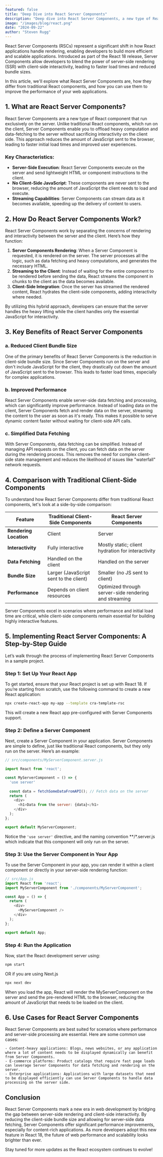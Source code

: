 ```yaml
---
featured: false
title: "Deep Dive into React Server Components"
description: "Deep dive into React Server Components, a new type of React component that runs exclusively on the server, enabling developers to build more efficient and scalable applications."
image: "/images/blog/react.png"
date: "2024-09-22"
author: "Steven Rugg"
---
```


React Server Components (RSCs) represent a significant shift in how React applications handle rendering, enabling developers to build more efficient and scalable applications. Introduced as part of the React 18 release, Server Components allow developers to blend the power of server-side rendering (SSR) with client-side interactivity, leading to faster load times and reduced bundle sizes.

In this article, we'll explore what React Server Components are, how they differ from traditional React components, and how you can use them to improve the performance of your web applications.

## 1. What are React Server Components?

React Server Components are a new type of React component that run exclusively on the server. Unlike traditional React components, which run on the client, Server Components enable you to offload heavy computation and data-fetching to the server without sacrificing interactivity on the client side. This approach reduces the amount of JavaScript sent to the browser, leading to faster initial load times and improved user experiences.

### Key Characteristics:
- **Server-Side Execution**: React Server Components execute on the server and send lightweight HTML or component instructions to the client.
- **No Client-Side JavaScript**: These components are never sent to the browser, reducing the amount of JavaScript the client needs to load and execute.
- **Streaming Capabilities**: Server Components can stream data as it becomes available, speeding up the delivery of content to users.

## 2. How Do React Server Components Work?

React Server Components work by separating the concerns of rendering and interactivity between the server and the client. Here’s how they function:

1. **Server Components Rendering**: When a Server Component is requested, it is rendered on the server. The server processes all the logic, such as data fetching and heavy computations, and generates the necessary HTML.
2. **Streaming to the Client**: Instead of waiting for the entire component to be rendered before sending the data, React streams the component in chunks to the client as the data becomes available.
3. **Client-Side Integration**: Once the server has streamed the rendered content, React hydrates the client-side components, adding interactivity where needed.

By utilizing this hybrid approach, developers can ensure that the server handles the heavy lifting while the client handles only the essential JavaScript for interactivity.

## 3. Key Benefits of React Server Components

### a. **Reduced Client Bundle Size**

One of the primary benefits of React Server Components is the reduction in client-side bundle size. Since Server Components run on the server and don't include JavaScript for the client, they drastically cut down the amount of JavaScript sent to the browser. This leads to faster load times, especially for complex applications.

### b. **Improved Performance**

React Server Components enable server-side data fetching and processing, which can significantly improve performance. Instead of loading data on the client, Server Components fetch and render data on the server, streaming the content to the user as soon as it's ready. This makes it possible to serve dynamic content faster without waiting for client-side API calls.

### c. **Simplified Data Fetching**

With Server Components, data fetching can be simplified. Instead of managing API requests on the client, you can fetch data on the server during the rendering process. This removes the need for complex client-side state management and reduces the likelihood of issues like "waterfall" network requests.

## 4. Comparison with Traditional Client-Side Components

To understand how React Server Components differ from traditional React components, let's look at a side-by-side comparison:

| **Feature**           | **Traditional Client-Side Components** | **React Server Components**  |
|-----------------------|---------------------------------------|------------------------------|
| **Rendering Location** | Client                                | Server                       |
| **Interactivity**      | Fully interactive                     | Mostly static; client hydration for interactivity |
| **Data Fetching**      | Handled on the client                 | Handled on the server         |
| **Bundle Size**        | Larger (JavaScript sent to the client)| Smaller (no JS sent to client)|
| **Performance**        | Depends on client resources           | Optimized through server-side rendering and streaming |

Server Components excel in scenarios where performance and initial load time are critical, while client-side components remain essential for building highly interactive features.

## 5. Implementing React Server Components: A Step-by-Step Guide

Let’s walk through the process of implementing React Server Components in a sample project.

### Step 1: Set Up Your React App

To get started, ensure that your React project is set up with React 18. If you’re starting from scratch, use the following command to create a new React application:

```bash
npx create-react-app my-app --template cra-template-rsc
```

This will create a new React app pre-configured with Server Components support.
### Step 2: Define a Server Component

Next, create a Server Component in your application. Server Components are simple to define, just like traditional React components, but they only run on the server. Here’s an example:

```js
// src/components/MyServerComponent.server.js

import React from 'react';

const MyServerComponent = () => {
  'use server'
  
  const data = fetchSomeDataFromAPI(); // Fetch data on the server
  return (
    <div>
      <h1>Data from the server: {data}</h1>
    </div>
  );
};

export default MyServerComponent;
```

Notice the `'use server'` directive, and the naming convention **/*.server.js which indicate that this component will only run on the server.
### Step 3: Use the Server Component in Your App

To use the Server Component in your app, you can render it within a client component or directly in your server-side rendering function:

```js
// src/App.js
import React from 'react';
import MyServerComponent from './components/MyServerComponent';

const App = () => {
  return (
    <div>
      <MyServerComponent />
    </div>
  );
};

export default App;
```
### Step 4: Run the Application

Now, start the React development server using:

```bash
npm start
```
OR if you are using Next.js 
```bash
npx next dev
```
When you load the app, React will render the MyServerComponent on the server and send the pre-rendered HTML to the browser, reducing the amount of JavaScript that needs to be loaded on the client.
## 6. Use Cases for React Server Components

React Server Components are best suited for scenarios where performance and server-side processing are essential. Here are some common use cases:

    - Content-heavy applications: Blogs, news websites, or any application where a lot of content needs to be displayed dynamically can benefit from Server Components.
    - E-commerce platforms: Product catalogs that require fast page loads can leverage Server Components for data fetching and rendering on the server.
    - Enterprise applications: Applications with large datasets that need to be displayed efficiently can use Server Components to handle data processing on the server side.

## Conclusion

React Server Components mark a new era in web development by bridging the gap between server-side rendering and client-side interactivity. By reducing the client-side bundle size and allowing for server-side data fetching, Server Components offer significant performance improvements, especially for content-rich applications. As more developers adopt this new feature in React 18, the future of web performance and scalability looks brighter than ever.

Stay tuned for more updates as the React ecosystem continues to evolve!
